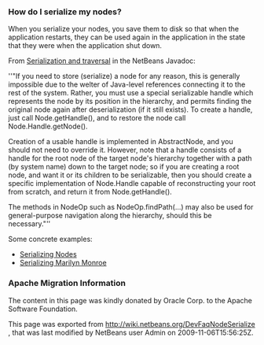 <!--

    Licensed to the Apache Software Foundation (ASF) under one
    or more contributor license agreements.  See the NOTICE file
    distributed with this work for additional information
    regarding copyright ownership.  The ASF licenses this file
    to you under the Apache License, Version 2.0 (the
    "License"); you may not use this file except in compliance
    with the License.  You may obtain a copy of the License at

      http://www.apache.org/licenses/LICENSE-2.0

    Unless required by applicable law or agreed to in writing,
    software distributed under the License is distributed on an
    "AS IS" BASIS, WITHOUT WARRANTIES OR CONDITIONS OF ANY
    KIND, either express or implied.  See the License for the
    specific language governing permissions and limitations
    under the License.

-->

===How do I serialize my nodes?===

When you serialize your nodes, you save them to disk so that when the application restarts, they can be used again in the application in the state that they were when the application shut down.

From [http://bits.netbeans.org/dev/javadoc/org-openide-nodes/org/openide/nodes/doc-files/api.html#serial  Serialization and traversal] in the NetBeans Javadoc:

''"If you need to store (serialize) a node for any reason, this is generally impossible due to the welter of Java-level references connecting it to the rest of the system. Rather, you must use a special serializable handle which represents the node by its position in the hierarchy, and permits finding the original node again after deserialization (if it still exists). To create a handle, just call Node.getHandle(), and to restore the node call Node.Handle.getNode().

Creation of a usable handle is implemented in AbstractNode, and you should not need to override it. However, note that a handle consists of a handle for the root node of the target node's hierarchy together with a path (by system name) down to the target node; so if you are creating a root node, and want it or its children to be serializable, then you should create a specific implementation of Node.Handle capable of reconstructing your root from scratch, and return it from Node.getHandle().

The methods in NodeOp such as NodeOp.findPath(...) may also be used for general-purpose navigation along the hierarchy, should this be necessary."''

Some concrete examples:

* [http://blogs.sun.com/geertjan/entry/serializing_nodes  Serializing Nodes]
* [http://blogs.sun.com/geertjan/entry/multiple_nodes_serialization  Serializing Marilyn Monroe]

===Apache Migration Information===

The content in this page was kindly donated by Oracle Corp. to the
Apache Software Foundation.

This page was exported from http://wiki.netbeans.org/DevFaqNodeSerialize , 
that was last modified by NetBeans user Admin 
on 2009-11-06T15:56:25Z.

